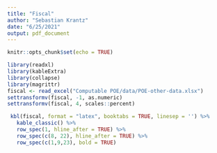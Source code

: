 ```yaml
---
title: "Fiscal"
author: "Sebastian Krantz"
date: "6/25/2021"
output: pdf_document
---
```


```r
knitr::opts_chunk$set(echo = TRUE)
```


```r
library(readxl)
library(kableExtra)
library(collapse)
library(magrittr)
fiscal <- read_excel("Computable POE/data/POE-other-data.xlsx")
settransformv(fiscal, -1, as.numeric)
settransformv(fiscal, 4, scales::percent)

 kbl(fiscal, format = "latex", booktabs = TRUE, linesep = '') %>%
   kable_classic() %>%
   row_spec(1, hline_after = TRUE) %>%
   row_spec(c(8, 22), hline_after = TRUE) %>%
   row_spec(c(1,9,23), bold = TRUE)
   
```

